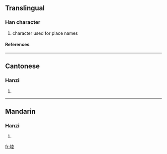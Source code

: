 ==Translingual==
===Han character===
{{Han char|rn=32|rad=土|as=08|sn=11|four=4414<sub>7</sub>|canj=土土金水 (GGCE)}}
# character used for place names
====References====
{{Han ref|kx=0232.181|hdz=10449.020|uh=580E|ud=22542|bh=D4C2|bd=54466}}
----
==Cantonese==
===Hanzi===
{{yue-hanzi|jyut=|y=ling4}}
# {{defn|Cantonese}}
----
==Mandarin==
===Hanzi===
{{cmn-hanzi|pin=[[lèng]] (leng4)|wg=leng<sup>4</sup>}}
# {{defn|Mandarin}}

[[fr:堎]]